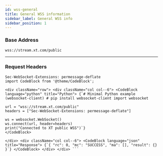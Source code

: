 ```yaml
---
id: wss-general
title: General WSS information
sidebar_label: General WSS info
sidebar_position: 1
---
```


### Base Address

`wss://stream.xt.com/public`

---

### Request Headers

````http
Sec-WebSocket-Extensions: permessage-deflate
import CodeBlock from '@theme/CodeBlock';

<div className="row"> <div className="col col--6"> <CodeBlock language="python" title="Python"> {`# Minimal Python example (websocket-client) # pip install websocket-client import websocket

url = "wss://stream.xt.com/public"
headers = ["Sec-WebSocket-Extensions: permessage-deflate"]

ws = websocket.WebSocket()
ws.connect(url, header=headers)
print("Connected to XT public WSS")`}
</CodeBlock>

</div> <div className="col col--6"> <CodeBlock language="json" title="Response"> {`{ "rc": 0, "mc": "SUCCESS", "ma": [], "result": {} }`} </CodeBlock> </div> </div> ```
````
